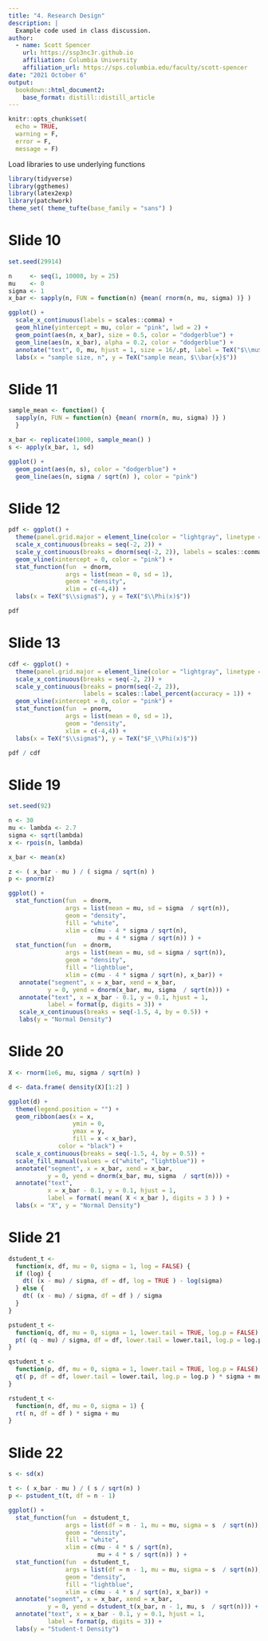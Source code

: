 ```yaml
---
title: "4. Research Design"
description: |
  Example code used in class discussion.
author:
  - name: Scott Spencer 
    url: https://ssp3nc3r.github.io
    affiliation: Columbia University
    affiliation_url: https://sps.columbia.edu/faculty/scott-spencer
date: "2021 October 6"
output:
  bookdown::html_document2:
    base_format: distill::distill_article
---
```


```r
knitr::opts_chunk$set(
  echo = TRUE,
  warning = F,
  error = F,
  message = F)
```

Load libraries to use underlying functions

```r
library(tidyverse)
library(ggthemes)
library(latex2exp)
library(patchwork)
theme_set( theme_tufte(base_family = "sans") )
```

# Slide 10

```r
set.seed(29914)

n     <- seq(1, 10000, by = 25)
mu    <- 0
sigma <- 1
x_bar <- sapply(n, FUN = function(n) {mean( rnorm(n, mu, sigma) )} )
```

```r
ggplot() +
  scale_x_continuous(labels = scales::comma) +
  geom_hline(yintercept = mu, color = "pink", lwd = 2) +
  geom_point(aes(n, x_bar), size = 0.5, color = "dodgerblue") +
  geom_line(aes(n, x_bar), alpha = 0.2, color = "dodgerblue") +
  annotate("text", 0, mu, hjust = 1, size = 16/.pt, label = TeX("$\\mu$") ) +
  labs(x = "sample size, n", y = TeX("sample mean, $\\bar{x}$"))
```

# Slide 11

```r
sample_mean <- function() { 
  sapply(n, FUN = function(n) {mean( rnorm(n, mu, sigma) )} ) 
  }

x_bar <- replicate(1000, sample_mean() )
s <- apply(x_bar, 1, sd)

ggplot() +
  geom_point(aes(n, s), color = "dodgerblue") +
  geom_line(aes(n, sigma / sqrt(n) ), color = "pink")
```

# Slide 12

```r
pdf <- ggplot() +
  theme(panel.grid.major = element_line(color = "lightgray", linetype = "dotted")) +
  scale_x_continuous(breaks = seq(-2, 2)) +
  scale_y_continuous(breaks = dnorm(seq(-2, 2)), labels = scales::comma) +
  geom_vline(xintercept = 0, color = "pink") +
  stat_function(fun  = dnorm, 
                args = list(mean = 0, sd = 1),
                geom = "density",
                xlim = c(-4,4)) +
  labs(x = TeX("$\\sigma$"), y = TeX("$\\Phi(x)$"))

pdf
```

# Slide 13

```r
cdf <- ggplot() +
  theme(panel.grid.major = element_line(color = "lightgray", linetype = "dotted")) +
  scale_x_continuous(breaks = seq(-2, 2)) +
  scale_y_continuous(breaks = pnorm(seq(-2, 2)), 
                     labels = scales::label_percent(accuracy = 1)) +
  geom_vline(xintercept = 0, color = "pink") +
  stat_function(fun  = pnorm, 
                args = list(mean = 0, sd = 1),
                geom = "density",
                xlim = c(-4,4)) +
  labs(x = TeX("$\\sigma$"), y = TeX("$F_\\Phi(x)$"))

pdf / cdf
```

# Slide 19

```r
set.seed(92)

n <- 30
mu <- lambda <- 2.7
sigma <- sqrt(lambda)
x <- rpois(n, lambda)
```

```r
x_bar <- mean(x)

z <- ( x_bar - mu ) / ( sigma / sqrt(n) )
p <- pnorm(z)
```

```r
ggplot() +
  stat_function(fun  = dnorm, 
                args = list(mean = mu, sd = sigma  / sqrt(n)),
                geom = "density",
                fill = "white",
                xlim = c(mu - 4 * sigma / sqrt(n), 
                         mu + 4 * sigma / sqrt(n)) ) +
  stat_function(fun  = dnorm, 
                args = list(mean = mu, sd = sigma / sqrt(n)),
                geom = "density",
                fill = "lightblue",
                xlim = c(mu - 4 * sigma / sqrt(n), x_bar)) +
   annotate("segment", x = x_bar, xend = x_bar,
           y = 0, yend = dnorm(x_bar, mu, sigma  / sqrt(n))) +
   annotate("text", x = x_bar - 0.1, y = 0.1, hjust = 1,
           label = format(p, digits = 3)) +
   scale_x_continuous(breaks = seq(-1.5, 4, by = 0.5)) +
   labs(y = "Normal Density")
```

# Slide 20

```r
X <- rnorm(1e6, mu, sigma / sqrt(n) )

d <- data.frame( density(X)[1:2] )
```

```r
ggplot(d) +
  theme(legend.position = "") +
  geom_ribbon(aes(x = x,
                  ymin = 0, 
                  ymax = y,
                  fill = x < x_bar),
              color = "black") +
  scale_x_continuous(breaks = seq(-1.5, 4, by = 0.5)) +
  scale_fill_manual(values = c("white", "lightblue")) +
  annotate("segment", x = x_bar, xend = x_bar,
           y = 0, yend = dnorm(x_bar, mu, sigma  / sqrt(n))) +
  annotate("text", 
           x = x_bar - 0.1, y = 0.1, hjust = 1,
           label = format( mean( X < x_bar ), digits = 3 ) ) +
  labs(x = "X", y = "Normal Density")
```

# Slide 21

```r
dstudent_t <- 
  function(x, df, mu = 0, sigma = 1, log = FALSE) {
  if (log) {
    dt( (x - mu) / sigma, df = df, log = TRUE ) - log(sigma)
  } else {
    dt( (x - mu) / sigma, df = df ) / sigma
  }
}

pstudent_t <- 
  function(q, df, mu = 0, sigma = 1, lower.tail = TRUE, log.p = FALSE) {
  pt( (q - mu) / sigma, df = df, lower.tail = lower.tail, log.p = log.p )
}

qstudent_t <- 
  function(p, df, mu = 0, sigma = 1, lower.tail = TRUE, log.p = FALSE) {
  qt( p, df = df, lower.tail = lower.tail, log.p = log.p ) * sigma + mu
}

rstudent_t <- 
  function(n, df, mu = 0, sigma = 1) {
  rt( n, df = df ) * sigma + mu
}
```

# Slide 22

```r
s <- sd(x) 

t <- ( x_bar - mu ) / ( s / sqrt(n) )
p <- pstudent_t(t, df = n - 1)
```

```r
ggplot() +
  stat_function(fun  = dstudent_t, 
                args = list(df = n - 1, mu = mu, sigma = s  / sqrt(n)),
                geom = "density",
                fill = "white",
                xlim = c(mu - 4 * s / sqrt(n), 
                         mu + 4 * s / sqrt(n)) ) +
  stat_function(fun  = dstudent_t, 
                args = list(df = n - 1, mu = mu, sigma = s  / sqrt(n)),
                geom = "density",
                fill = "lightblue",
                xlim = c(mu - 4 * s / sqrt(n), x_bar)) +
  annotate("segment", x = x_bar, xend = x_bar,
           y = 0, yend = dstudent_t(x_bar, n - 1, mu, s  / sqrt(n))) +
  annotate("text", x = x_bar - 0.1, y = 0.1, hjust = 1,
           label = format(p, digits = 3)) +
  labs(y = "Student-t Density")
```

